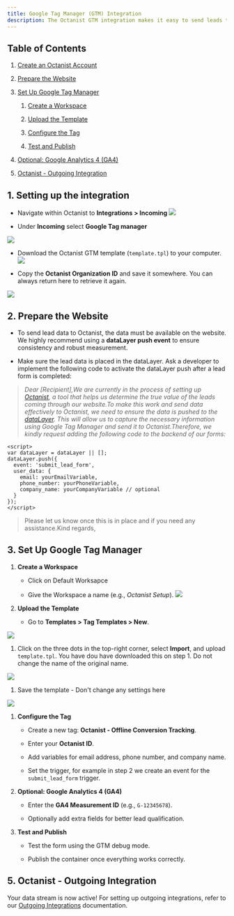 ```yaml
---
title: Google Tag Manager (GTM) Integration
description: The Octanist GTM integration makes it easy to send leads to Octanist. Follow these steps to quickly set up the integration.
---
```


## Table of Contents

1. [Create an Octanist Account](#1-create-an-octanist-account)

2. [Prepare the Website](#2-prepare-the-website)

3. [Set Up Google Tag Manager](#3-set-up-google-tag-manager)

   1. [Create a Workspace](#create-a-workspace)

   2. [Upload the Template](#upload-the-template)

   3. [Configure the Tag](#configure-the-tag)

   4. [Test and Publish](#test-and-publish)

4. [Optional: Google Analytics 4 (GA4)](#4-optional-google-analytics-4-ga4)

5. [Octanist - Outgoing Integration](#5-octanist-outgoing-integration)

## 1. Setting up the integration

- Navigate within Octanist to **Integrations > Incoming** ![](/images/incoming-gtm-clickonincoming.jpg)

- Under **Incoming** select **Google Tag manager**

![](/images/incoming-gtm-clickongtm.jpg)

- Download the Octanist GTM template (`template.tpl`) to your computer.![](/images/incoming-gtm-clickondownloadtemplate.jpg)

- Copy the **Octanist Organization ID** and save it somewhere. You can always return here to retrieve it again.

![](/images/incoming-gtm-copyoctanistid.jpg)

## 2. Prepare the Website

- To send lead data to Octanist, the data must be available on the website. We highly recommend using a **dataLayer push event** to ensure consistency and robust measurement.

- Make sure the lead data is placed in the dataLayer. Ask a developer to implement the following code to activate the dataLayer push after a lead form is completed:

> _Dear \[Recipient],We are currently in the process of setting up_ [_Octanist_](https://octanist.com/)_, a tool that helps us determine the true value of the leads coming through our website.To make this work and send data effectively to Octanist, we need to ensure the data is pushed to the_ [_dataLayer_](https://developers.google.com/tag-platform/tag-manager/datalayer)_. This will allow us to capture the necessary information using Google Tag Manager and send it to Octanist.Therefore, we kindly request adding the following code to the backend of our forms:_

```tsx
<script>
var dataLayer = dataLayer || [];
dataLayer.push({
  event: 'submit_lead_form',
  user_data: {
    email: yourEmailVariable,
    phone_number: yourPhoneVariable,
    company_name: yourCompanyVariable // optional
  }
});
</script>
```

> Please let us know once this is in place and if you need any assistance.Kind regards,

## 3. Set Up Google Tag Manager

1. **Create a Workspace**

   - Click on Default Worksapce

   - Give the Workspace a name (e.g., _Octanist Setup_).
     ![](/images/image.png)

2. **Upload the Template**

   - Go to **Templates > Tag Templates > New**.

![](/images/uploadthetemplate.png)

1. Click on the three dots in the top-right corner, select **Import**, and upload `template.tpl`. You have dou have downloaded this on step 1. Do not change the name of the original name.

![](/images/6bbb08b8-0b1b-4eab-83f1-76f051af9fc0.png)

1. Save the template - Don't change any settings here

![](/images/850cd330-08af-48a6-a91a-e497b5fc1772.png)

1. **Configure the Tag**

   - Create a new tag: **Octanist - Offline Conversion Tracking**.

   - Enter your **Octanist ID**.

   - Add variables for email address, phone number, and company name.

   - Set the trigger, for example in step 2 we create an event for the `submit_lead_form` trigger.

2. **Optional: Google Analytics 4 (GA4)**

   - Enter the **GA4 Measurement ID** (e.g., `G-12345678`).

   - Optionally add extra fields for better lead qualification.

3. **Test and Publish**

   - Test the form using the GTM debug mode.

   - Publish the container once everything works correctly.

## 5. Octanist - Outgoing Integration

Your data stream is now active! For setting up outgoing integrations, refer to our [Outgoing Integrations](https://docs.octanist.com/outgoing-integrations/google-ads/) documentation.
